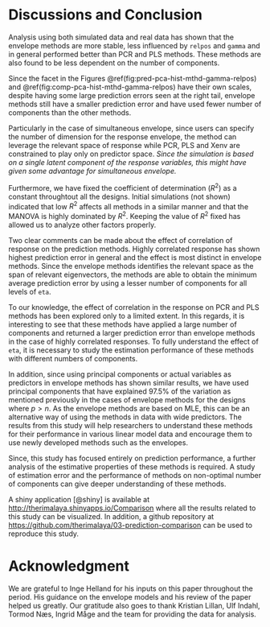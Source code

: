 # Discussions and Conclusion

Analysis using both simulated data and real data has shown that the envelope methods are more stable, less influenced by `relpos` and `gamma` and in general performed better than PCR and PLS methods. These methods are also found to be less dependent on the number of components.

Since the facet in the Figures \@ref(fig:pred-pca-hist-mthd-gamma-relpos) and \@ref(fig:comp-pca-hist-mthd-gamma-relpos) have their own scales, despite having some large prediction errors seen at the right tail, envelope methods still have a smaller prediction error and have used fewer number of components than the other methods.

Particularly in the case of simultaneous envelope, since users can specify the number of dimension for the response envelope, the method can leverage the relevant space of response while PCR, PLS and Xenv are constrained to play only on predictor space. _Since the simulation is based on a single latent component of the response variables, this might have given some advantage for simultaneous envelope._

Furthermore, we have fixed the coefficient of determination ($R^2$) as a constant throughtout all the designs. Initial simulations (not shown) indicated that low $R^2$ affects all methods in a similar manner and that the MANOVA is highly dominated by $R^2$. Keeping the value of $R^2$ fixed has allowed us to analyze other factors properly.

Two clear comments can be made about the effect of correlation of response on the prediction methods. Highly correlated response has shown highest prediction error in general and the effect is most distinct in envelope methods. Since the envelope methods identifies the relevant space as the span of relevant eigenvectors, the methods are able to obtain the minimum average prediction error by using a lesser number of components for all levels of `eta`.

To our knowledge, the effect of correlation in the response on PCR and PLS methods has been explored only to a limited extent. In this regards, it is interesting to see that these methods have applied a large number of components and returned a larger prediction error than envelope methods in the case of highly correlated responses. To fully understand the effect of `eta`, it is necessary to study the estimation performance of these methods with different numbers of components.

In addition, since using principal components or actual variables as predictors in envelope methods has shown similar results, we have used principal components that have explained 97.5% of the variation as mentioned previously in the cases of envelope methods for the designs where $p>n$. As the envelope methods are based on MLE, this can be an alternative way of using the methods in data with wide predictors. The results from this study will help researchers to understand these methods for their performance in various linear model data and encourage them to use newly developed methods such as the envelopes.

Since, this study has focused entirely on prediction performance, a further analysis of the estimative properties of these methods is required. A study of estimation error and the performance of methods on non-optimal number of components can give deeper understanding of these methods.

A shiny application [@shiny] is available at [http://therimalaya.shinyapps.io/Comparison](http://therimalaya.shinyapps.io/Comparison) where all the results related to this study can be visualized. In addition, a github repository at [https://github.com/therimalaya/03-prediction-comparison](https://github.com/therimalaya/03-prediction-comparison) can be used to reproduce this study.

# Acknowledgment
We are grateful to Inge Helland for his inputs on this paper throughout the period. His guidance on the envelope models and his review of the paper helped us greatly. Our gratitude also goes to thank Kristian Lillan, Ulf Indahl, Tormod Næs, Ingrid Måge and the team for providing the data for analysis.
